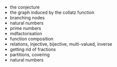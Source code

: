 -   the conjecture
-   the graph induced by the collatz function
-   branching nodes
-   natural numbers
-   prime numbers
-   mdfactorisation
-   function composition
-   relations, injective, bijective, multi-valued, inverse
-   getting rid of fractions
-   partitions, covering
-   natural numbers